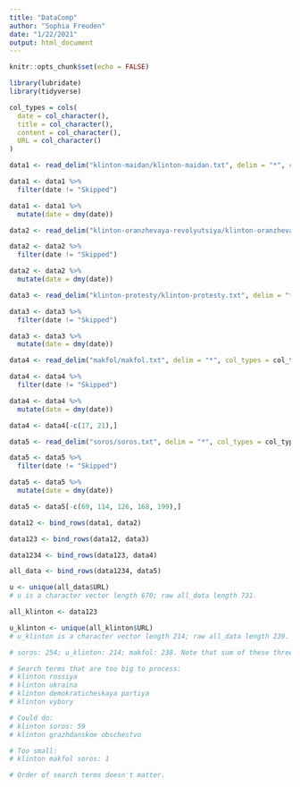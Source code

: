 ```yaml
---
title: "DataComp"
author: "Sophia Freuden"
date: "1/22/2021"
output: html_document
---
```


```r
knitr::opts_chunk$set(echo = FALSE)
```

```r
library(lubridate)
library(tidyverse)
```

```r
col_types = cols(
  date = col_character(),
  title = col_character(),
  content = col_character(),
  URL = col_character()
)
```

```r
data1 <- read_delim("klinton-maidan/klinton-maidan.txt", delim = "*", col_types = col_types)

data1 <- data1 %>% 
  filter(date != "Skipped")

data1 <- data1 %>%
  mutate(date = dmy(date))
```

```r
data2 <- read_delim("klinton-oranzhevaya-revolyutsiya/klinton-oranzhevaya-revolyutsiya.txt", delim = "*", col_types = col_types)

data2 <- data2 %>% 
  filter(date != "Skipped")

data2 <- data2 %>%
  mutate(date = dmy(date))
```

```r
data3 <- read_delim("klinton-protesty/klinton-protesty.txt", delim = "*", col_types = col_types)

data3 <- data3 %>% 
  filter(date != "Skipped")

data3 <- data3 %>%
  mutate(date = dmy(date))
```

```r
data4 <- read_delim("makfol/makfol.txt", delim = "*", col_types = col_types)

data4 <- data4 %>% 
  filter(date != "Skipped")

data4 <- data4 %>%
  mutate(date = dmy(date))

data4 <- data4[-c(17, 21),]
```

```r
data5 <- read_delim("soros/soros.txt", delim = "*", col_types = col_types)

data5 <- data5 %>% 
  filter(date != "Skipped")

data5 <- data5 %>%
  mutate(date = dmy(date))

data5 <- data5[-c(69, 114, 126, 168, 199),]
```

```r
data12 <- bind_rows(data1, data2)
```

```r
data123 <- bind_rows(data12, data3)
```

```r
data1234 <- bind_rows(data123, data4)
```

```r
all_data <- bind_rows(data1234, data5)
```

```r
u <- unique(all_data$URL)
# u is a character vector length 670; raw all_data length 731.
```

```r
all_klinton <- data123
```

```r
u_klinton <- unique(all_klinton$URL)
# u_klinton is a character vector length 214; raw all_data length 239.
```

```r
# soros: 254; u_klinton: 214; makfol: 238. Note that sum of these three != u as there is some overlap between the three of them (but not within the three of them).
```

```r
# Search terms that are too big to process:
# klinton rossiya
# klinton ukraina
# klinton demokraticheskaya partiya
# klinton vybory

# Could do:
# klinton soros: 59
# klinton grazhdanskoe obschestvo

# Too small:
# klinton makfol soros: 1

# Order of search terms doesn't matter.
```



